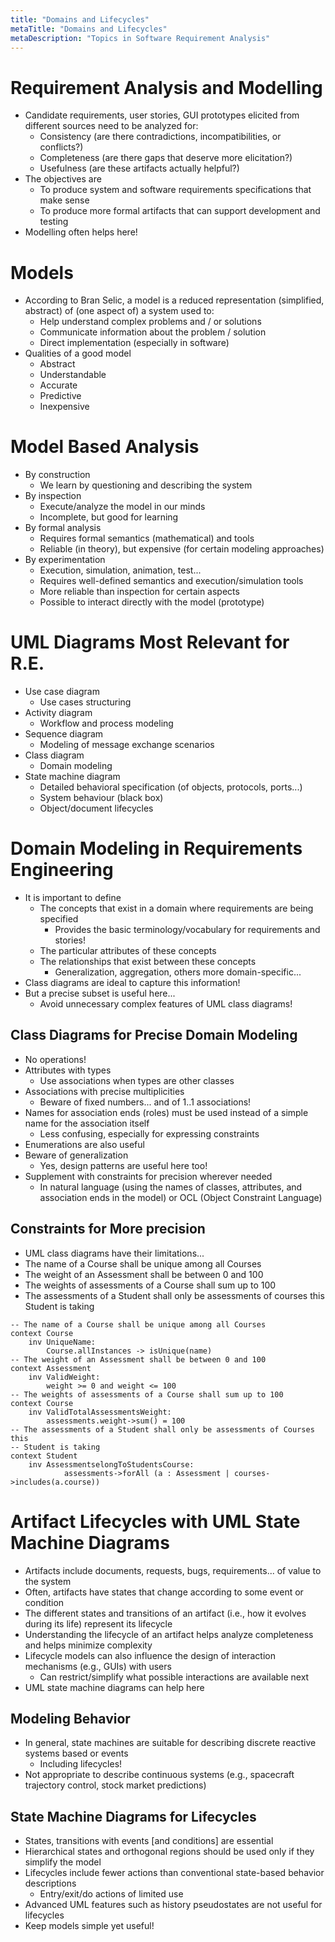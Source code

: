 ```yaml
---
title: "Domains and Lifecycles"
metaTitle: "Domains and Lifecycles"
metaDescription: "Topics in Software Requirement Analysis"
---
```


# Requirement Analysis and Modelling

- Candidate requirements, user stories, GUI prototypes elicited from different sources need to be analyzed for:
    - Consistency (are there contradictions, incompatibilities, or conflicts?)
    - Completeness (are there gaps that deserve more elicitation?)
    - Usefulness (are these artifacts actually helpful?)
- The objectives are 
    - To produce system and software requirements specifications that make sense
    - To produce more formal artifacts that can support development and testing
- Modelling often helps here!

# Models


- According to Bran Selic, a model is a reduced representation (simplified, abstract) of (one aspect of) a system used to:
    - Help understand complex problems and / or solutions
    - Communicate information about the problem / solution
    - Direct implementation (especially in software)
- Qualities of a good model
    - Abstract
    - Understandable
    - Accurate
    - Predictive
    - Inexpensive

# Model Based Analysis


- By construction
    - We learn by questioning and describing the system
- By inspection
    - Execute/analyze the model in our minds
    - Incomplete, but good for learning
- By formal analysis
    - Requires formal semantics (mathematical) and tools
    - Reliable (in theory), but expensive (for certain modeling approaches)
- By experimentation
    - Execution, simulation, animation, test...
    - Requires well-defined semantics and execution/simulation tools
    - More reliable than inspection for certain aspects
    - Possible to interact directly with the model (prototype)

# UML Diagrams Most Relevant for R.E.


- Use case diagram
    - Use cases structuring
- Activity diagram
    - Workflow and process modeling
- Sequence diagram
    - Modeling of message exchange scenarios
- Class diagram
    - Domain modeling
- State machine diagram
    - Detailed behavioral specification (of objects, protocols, ports...)
    - System behaviour (black box)
    - Object/document lifecycles

# Domain Modeling in Requirements Engineering


- It is important to define
    - The concepts that exist in a domain where requirements are being specified
        - Provides the basic terminology/vocabulary for requirements and stories!
    - The particular attributes of these concepts
    - The relationships that exist between these concepts
        - Generalization, aggregation, others more domain-specific...
- Class diagrams are ideal to capture this information!
- But a precise subset is useful here...
    - Avoid unnecessary complex features of UML class diagrams!

## Class Diagrams for Precise Domain Modeling


- No operations!
- Attributes with types
    - Use associations when types are other classes
- Associations with precise multiplicities
    - Beware of fixed numbers... and of 1..1 associations!
- Names for association ends (roles) must be used instead of a simple name for the association itself
    - Less confusing, especially for expressing constraints
- Enumerations are also useful
- Beware of generalization
    - Yes, design patterns are useful here too!
- Supplement with constraints for precision wherever needed
    - In natural language (using the names of classes, attributes, and association ends in the model) or OCL (Object Constraint Language)

## Constraints for More precision
- UML class diagrams have their limitations...
- The name of a Course shall be unique among all Courses
- The weight of an Assessment shall be between 0 and 100
- The weights of assessments of a Course shall sum up to 100
- The assessments of a Student shall only be assessments of courses this Student is taking

```UML
-- The name of a Course shall be unique among all Courses
context Course
    inv UniqueName:
        Course.allInstances -> isUnique(name)
-- The weight of an Assessment shall be between 0 and 100
context Assessment
    inv ValidWeight:
        weight >= 0 and weight <= 100
-- The weights of assessments of a Course shall sum up to 100
context Course
    inv ValidTotalAssessmentsWeight:
        assessments.weight->sum() = 100
-- The assessments of a Student shall only be assessments of Courses this
-- Student is taking
context Student
    inv AssessmentselongToStudentsCourse:
            assessments->forAll (a : Assessment | courses->includes(a.course))
```

# Artifact Lifecycles with UML State Machine Diagrams

- Artifacts include documents, requests, bugs, requirements... of value to the system
- Often, artifacts have states that change according to some event or condition
- The different states and transitions of an artifact (i.e., how it evolves during its life) represent its lifecycle
- Understanding the lifecycle of an artifact helps analyze completeness and helps minimize complexity
- Lifecycle models can also influence the design of interaction mechanisms (e.g., GUIs) with users
    - Can restrict/simplify what possible interactions are available next
- UML state machine diagrams can help here

## Modeling Behavior

- In general, state machines are suitable for describing discrete reactive systems based or events
    - Including lifecycles!
- Not appropriate to describe continuous systems (e.g., spacecraft trajectory control, stock market predictions)

## State Machine Diagrams for Lifecycles


- States, transitions with events [and conditions] are essential
- Hierarchical states and orthogonal regions should be used only if they simplify the model
- Lifecycles include fewer actions than conventional state-based behavior descriptions
    - Entry/exit/do actions of limited use
- Advanced UML features such as history pseudostates are not useful for lifecycles
- Keep models simple yet useful!